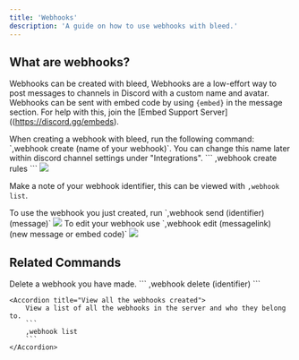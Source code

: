 ```yaml
---
title: 'Webhooks'
description: 'A guide on how to use webhooks with bleed.'
---
```

## What are webhooks?
Webhooks can be created with bleed, Webhooks are a low-effort way to post messages to channels in Discord with a custom name and avatar. 
<Info>Webhooks can be sent with embed code by using `{embed}` in the message section. For help with this, join the [Embed Support Server]((https://discord.gg/embeds).</Info>

<Steps> 
<Step title= "Create your webhook">
When creating a webhook with bleed, run the following command: `,webhook create (name of your webhook)`. You can change this name later within discord channel settings under "Integrations".
```
,webhook create rules
```

<Frame type="glass" caption="Webhook Create">
  <img src="https://i.imgur.com/4Acd3D3.png"/>
</Frame>

<Warning>Make a note of your webhook identifier, this can be viewed with `,webhook list`.</Warning> 

</Step>

<Step title= "How to use your webhook">
To use the webhook you just created, run `,webhook send (identifier) (message)` 
<Frame type="glass" caption="Webhook Send">
  <img src="https://i.imgur.com/LRAtgxh.png"/>
</Frame>
</Step>

<Step title= "Edit your webhook">
To edit your webhook use `,webhook edit (messagelink) (new message or embed code)`
<Frame type="glass" caption="Webhook Edit">
  <img src="https://i.imgur.com/9dpxJs4.png"/>
</Frame>
</Step>

</Steps>

## Related Commands 

<AccordionGroup>
    <Accordion title="Delete your webhook">
        Delete a webhook you have made.
        ```
        ,webhook delete (identifier)
        ```
    </Accordion>
    
    <Accordion title="View all the webhooks created">
        View a list of all the webhooks in the server and who they belong to.
        ```
        ,webhook list
        ```
    </Accordion>
</AccordionGroup>
